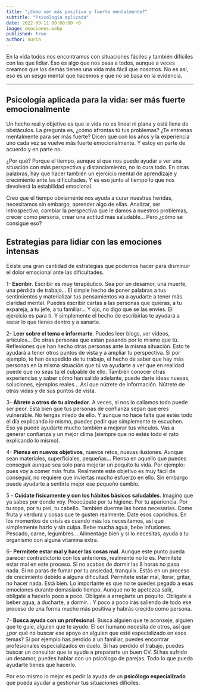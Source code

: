 ```yaml
---
title: "¿Cómo ser más positivo y fuerte mentalmente?"
subtitle: "Psicología aplicada"
date: 2022-09-11 00:00:00 +0
image: emociones.webp
published: true
author: nuria
---
```


En la vida todos nos encontramos con situaciones fáciles y también difíciles con las que lidiar. Eso es algo que nos pasa a todos, aunque a veces creamos que los demás tienen una vida más fácil que nosotros. No es así, eso es un sesgo mental que hacemos y que no se basa en la evidencia.

---

## Psicología aplicada para la vida: ser más fuerte emocionalmente


Un hecho real y objetivo es que la vida no es lineal ni plana y está llena de obstáculos. La pregunta es, ¿cómo afrontas tú tus problemas? ¿Te entrenas mentalmente para ser más fuerte?
Dicen que con los años y la experiencia uno cada vez se vuelve más fuerte emocionalmente. Y estoy en parte de acuerdo y en parte no. 

¿Por qué? Porque el tiempo, aunque sí que nos puede ayudar a ver una situación con más perspectiva y distanciamiento, no lo cura todo. En otras palabras, hay que hacer también un ejercicio mental de aprendizaje y crecimiento ante las dificultades. Y es eso junto al tiempo lo que nos devolverá la estabilidad emocional.

Creo que el tiempo obviamente nos ayuda a curar nuestras heridas, necesitamos sin embargo, aprender algo de ellas. Analizar, ser introspectivo, cambiar la perspectiva que le damos a nuestros problemas, crecer como persona, crear una actitud más saludable... Pero ¿cómo se consigue eso?

## Estrategias para lidiar con las emociones intensas

Existe una gran cantidad de estrategias que podemos hacer para disminuir el dolor emocional ante las dificultades.


1- **Escribir**. Escribir es muy terapéutico. Sea por un desamor, una muerte, una pérdida de trabajo... El simple hecho de poner palabras a tus sentimientos y materializar tus pensamientos va a ayudarte a tener más claridad mental. Puedes escribir cartas a las personas que quieras, a tu expareja, a tu jefe, a tu familiar... Y ojo, no digo que se las envíes. El ejercicio es para ti. Y simplemente el hecho de escribirlas te ayudará a sacar lo que tienes dentro y a sanarte.

2- **Leer sobre el tema e informarte**. Puedes leer blogs, ver vídeos, artículos... De otras personas que estan pasando por lo mismo que tú. Reflexiones que han hecho otras personas ante la misma situación. Esto te ayudará a tener otros puntos de vista y a ampliar tu perspectiva. Si por ejemplo, te han despedido de tu trabajo, el hecho de saber que hay más personas en la misma situación que tú va ayudarte a ver que en realidad puede que no seas tú el culpable de ello. También conocer otras experiencias y saber cómo han salido adelante, puede darte ideas nuevas, soluciones, ejemplos reales... Así que nútrete de información. Nútrete de otras vidas y de sus puntos de vista.

3- **Ábrete a otros de tu alrededor**. A veces, si nos lo callamos todo puede ser peor. Está bien que tus personas de confianza sepan que eres vulnerable. No tengas miedo de ello. Y aunque no hace falta que estés todo el día explicando lo mismo, puedes pedir que simplemente te escuchen. 
Eso ya puede ayudarte mucho también a mejorar tus vínculos. Vas a generar confianza y un mejor clima (siempre que no estés todo el rato explicando lo mismo).


4- **Piensa en nuevos objetivos**, nuevos retos, nuevas ilusiones. Aunque sean materiales, superficiales, pequeñas... Piensa en aquello que puedes conseguir aunque sea solo para mejorar un poquito tu vida. Por ejemplo: pues voy a comer más fruta. Realmente este objetivo es muy fácil de conseguir, no requiere que inviertas mucho esfuerzo en ello. Sin embargo puede ayudarte a sentirte mejor ese pequeño cambio. 

5 - **Cuídate físicamente y con los hábitos básicos saludables**. Imagino que ya sabes por donde voy. Preocúpate por tu higiene. Por tu apariencia. Por tu ropa, por tu piel, tu cabello. También duerme las horas necesarias. Come fruta y verdura y cosas que te gusten realmente. Date esos caprichos. En los momentos de crisis es cuando más los necesitamos, así que simplemente hazlo y sin culpa. Bebe mucha agua, bebe infusiones. Pescado, carne, legumbres... Aliméntage bien y si lo necesitas, ayuda a tu organismo con alguna vitamina extra.

6- **Permítete estar mal y hacer las cosas mal**. Aunque este punto pueda parecer contradictorio con los anteriores, realmente no lo es. Permítete estar mal en este proceso. Si no acabas de dormir las 8 horas no pasa nada. Si no paras de fumar por tu ansiedad, tranquilx. Estás en un proceso de crecimiento debido a alguna dificultad. 
Permítete estar mal, llorar, gritar, no hacer nada. Está bien. Lo importante es que no te quedes pegado a esas emociones durante demasiado tiempo. Aunque no te apetezca salir, oblígate a hacerlo poco a poco. Oblígate a arreglarte un poquito. Oblígate a beber agua, a ducharte, a dormir... Y poco a poco irás saliendo de todo ese proceso de una forma mucho más positiva y habrás crecido como persona.

7- **Busca ayuda con un profesional.** Busca alguien que te aconseje, alguien que te guíe, alguien que te ayude. El ser humano necesita de otros, así que ¿por qué no buscar ese apoyo en alguien que esté especializado en esos temas? Si por ejemplo has perdido a un familiar, puedes encontrar profesionales especializados en duelo. 
Si has perdido el trabajo, puedes buscar un consultor que te ayude a prepararte un buen CV. Si has sufrido un desamor, puedes hablar con un psicólogo de parejas. Todo lo que pueda ayudarte tienes que hacerlo.


Por eso mismo lo mejor es pedir la ayuda de un **psicólogo especializado** que pueda ayudar a gestionar tus situaciones difíciles. 